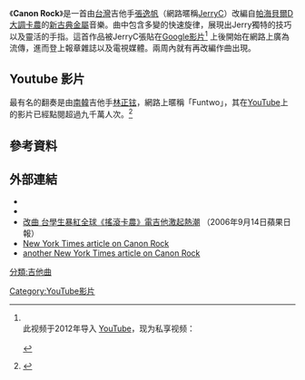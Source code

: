 {{Primarysources|time=2022-03-07T13:01:52+00:00}}
《'''Canon Rock'''》是一首由[[台灣|台灣]]吉他手[[張逸帆|張逸帆]]（網路暱稱[[JerryC|JerryC]]）改編自[[帕海貝爾|帕海貝爾]][[D大調卡農|D大調卡農]]的[[新古典金屬|新古典金屬]]音樂。曲中包含多變的快速旋律，展現出Jerry獨特的技巧以及靈活的手指。這首作品被JerryC張貼在[[Google影片|Google影片]]<ref>{{Cite web |url=http://video.google.com/videoplay?docid=8590308394895590930 |title=JerryC Canon Rock |author=JerryC |date=2004-01-01 <!-- 一说 2003-12-31，系时差造成。暂未寻得精确上传时间。 --> |accessdate=2010-11-08 |archive-date=2006-04-11 |archive-url=https://web.archive.org/web/20060411192145/http://video.google.com/videoplay?docid=8590308394895590930 |dead-url=yes }} <br/>
此视频于2012年导入 [[YouTube|YouTube]]，现为私享视频：{{Youtube|Cz4e6gyDFyQ|JerryC Canon Rock}}<br/>{{cite web |url=http://video.google.com/videoplay?docid=8590308394895590930 |title=JerryC Canon Rock |author=JerryC |date=2004-01-01 |accessdate=2012-11-03 |archive-date=2012-11-03 |archive-url=https://web.archive.org/web/20121103042535/http://video.google.com/videoplay?docid=8590308394895590930 |dead-url=yes }}<br/>{{cite web |url=https://www.youtube.com/watch?v=Cz4e6gyDFyQ |title=JerryC Canon Rock |author=JerryC |date=2004-01-01 |accessdate=2021-08-08 |archive-date=2021-08-08 |archive-url=https://web.archive.org/web/20210808100617if_/https://www.youtube.com/watch?v=Cz4e6gyDFyQ |dead-url=no }}</ref>
上後開始在網路上廣為流傳，進而登上報章雜誌以及電視媒體。兩周內就有再改編作曲出現。

== Youtube 影片 ==
最有名的翻奏是由[[南韓|南韓]]吉他手[[林正铉|林正铉]]，網路上暱稱「Funtwo」，其在[[YouTube|YouTube]]上的影片已經點閱超過九千萬人次。<ref>{{Youtube|QjA5faZF1A8|guitar}}</ref>

== 參考資料 ==
{{Reflist}}

== 外部連結 ==
* {{youtube|by8oyJztzwo|Canon Rock (JerryC) - The Original}}
* {{youtube|vMoPO30vPd4|Jerry C - YouTube Music Day (Live: Canon Rock)}}
* [https://tw.appledaily.com/headline/daily/20060914/22889000 改曲 台學生暴紅全球《搖滾卡農》電吉他激起熱潮]{{Wayback|url=https://tw.appledaily.com/headline/daily/20060914/22889000 |date=20180720030623 }} （2006年9月14日蘋果日報）
* [http://www.nytimes.com/2006/08/27/arts/television/27heff.html New York Times article on Canon Rock]{{Wayback|url=http://www.nytimes.com/2006/08/27/arts/television/27heff.html |date=20171014071549 }}
* [http://screens.blogs.nytimes.com/2007/07/10/the-anthologist/ another New York Times article on Canon Rock]{{Wayback|url=http://screens.blogs.nytimes.com/2007/07/10/the-anthologist/ |date=20080821185313 }}

{{DEFAULTSORT:Canon Rock}}
[[分類:吉他曲|分類:吉他曲]]
[[Category:YouTube影片|Category:YouTube影片]]